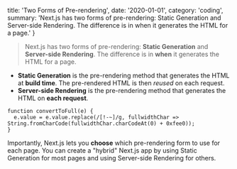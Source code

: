 
  title: 'Two Forms of Pre-rendering',
  date: '2020-01-01',
  category: 'coding',
  summary: 'Next.js has two forms of pre-rendering: Static Generation and Server-side Rendering. The difference is in when it generates the HTML for a page.'
}


>Next.js has two forms of pre-rendering: **Static Generation** and **Server-side Rendering**. The difference is in **when** it generates the HTML for a page.

- **Static Generation** is the pre-rendering method that generates the HTML at **build time**. The pre-rendered HTML is then _reused_ on each request.
- **Server-side Rendering** is the pre-rendering method that generates the HTML on **each request**.

```
function convertToFull(e) {
  e.value = e.value.replace(/[!-~]/g, fullwidthChar =>
String.fromCharCode(fullwidthChar.charCodeAt(0) + 0xfee0));
}
```

Importantly, Next.js lets you **choose** which pre-rendering form to use for each page. You can create a "hybrid" Next.js app by using Static Generation for most pages and using Server-side Rendering for others.
